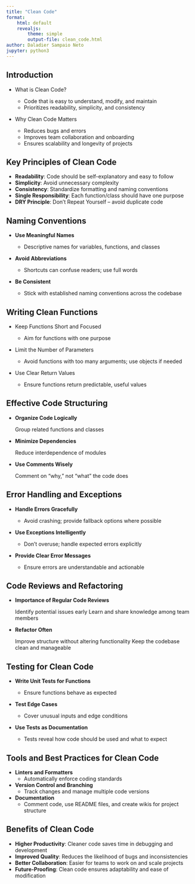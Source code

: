 ```yaml
---
title: "Clean Code"
format:
    html: default
    revealjs:
        theme: simple
        output-file: clean_code.html
author: Daladier Sampaio Neto
jupyter: python3
---
```


## Introduction

- What is Clean Code?

    - Code that is easy to understand, modify, and maintain
    - Prioritizes readability, simplicity, and consistency

- Why Clean Code Matters

    - Reduces bugs and errors
    - Improves team collaboration and onboarding
    - Ensures scalability and longevity of projects

## Key Principles of Clean Code

- **Readability**: Code should be self-explanatory and easy to follow
- **Simplicity**: Avoid unnecessary complexity
- **Consistency**: Standardize formatting and naming conventions
- **Single Responsibility**: Each function/class should have one purpose
- **DRY Principle**: Don’t Repeat Yourself – avoid duplicate code

## Naming Conventions

- **Use Meaningful Names**

    - Descriptive names for variables, functions, and classes

- **Avoid Abbreviations**

    - Shortcuts can confuse readers; use full words

- **Be Consistent**

    - Stick with established naming conventions across the codebase

## Writing Clean Functions

- Keep Functions Short and Focused

    - Aim for functions with one purpose

- Limit the Number of Parameters

    - Avoid functions with too many arguments; use objects if needed

- Use Clear Return Values

    - Ensure functions return predictable, useful values

## Effective Code Structuring

- **Organize Code Logically**

    Group related functions and classes

- **Minimize Dependencies**

    Reduce interdependence of modules

- **Use Comments Wisely**

    Comment on “why,” not “what” the code does

## Error Handling and Exceptions

- **Handle Errors Gracefully**

    - Avoid crashing; provide fallback options where possible

- **Use Exceptions Intelligently**

    - Don’t overuse; handle expected errors explicitly

- **Provide Clear Error Messages**

    - Ensure errors are understandable and actionable

## Code Reviews and Refactoring

- **Importance of Regular Code Reviews**

    Identify potential issues early
    Learn and share knowledge among team members

- **Refactor Often**

    Improve structure without altering functionality
    Keep the codebase clean and manageable

## Testing for Clean Code

- **Write Unit Tests for Functions**

    - Ensure functions behave as expected

- **Test Edge Cases**

    - Cover unusual inputs and edge conditions

- **Use Tests as Documentation**

    - Tests reveal how code should be used and what to expect

## Tools and Best Practices for Clean Code

- **Linters and Formatters**
    - Automatically enforce coding standards
- **Version Control and Branching**
    - Track changes and manage multiple code versions
- **Documentation**
    - Comment code, use README files, and create wikis for project structure

## Benefits of Clean Code

- **Higher Productivity**: Cleaner code saves time in debugging and development
- **Improved Quality**: Reduces the likelihood of bugs and inconsistencies
- **Better Collaboration**: Easier for teams to work on and scale projects
- **Future-Proofing**: Clean code ensures adaptability and ease of modification

